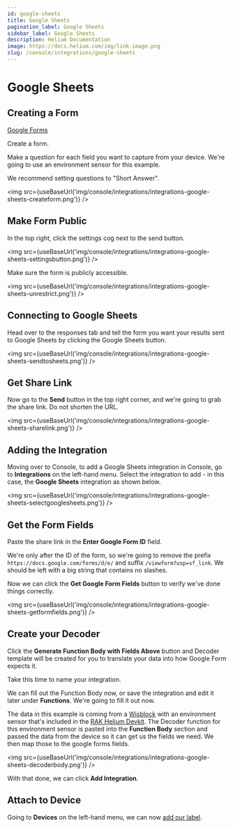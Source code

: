 ```yaml
---
id: google-sheets
title: Google Sheets
pagination_label: Google Sheets
sidebar_label: Google Sheets
description: Helium Documentation
image: https://docs.helium.com/img/link-image.png
slug: /console/integrations/google-sheets
---
```


# Google Sheets


<LegacyContentBanner />

## Creating a Form

[Google Forms](https://forms.google.com)

Create a form.

Make a question for each field you want to capture from your device. We're going to use an
environment sensor for this example.

We recommend setting questions to "Short Answer".

<img src={useBaseUrl('img/console/integrations/integrations-google-sheets-createform.png')} />

## Make Form Public

In the top right, click the settings cog next to the send button.

<img src={useBaseUrl('img/console/integrations/integrations-google-sheets-settingsbutton.png')} />

Make sure the form is publicly accessible.

<img src={useBaseUrl('img/console/integrations/integrations-google-sheets-unrestrict.png')} />

## Connecting to Google Sheets

Head over to the responses tab and tell the form you want your results sent to Google Sheets by
clicking the Google Sheets button.

<img src={useBaseUrl('img/console/integrations/integrations-google-sheets-sendtosheets.png')} />

## Get Share Link

Now go to the **Send** button in the top right corner, and we're going to grab the share link. Do
not shorten the URL.

<img src={useBaseUrl('img/console/integrations/integrations-google-sheets-sharelink.png')} />

## Adding the Integration

Moving over to Console, to add a Google Sheets integration in Console, go to **Integrations** on the
left-hand menu. Select the integration to add - in this case, the **Google Sheets** integration as
shown below.

<img
  src={useBaseUrl('img/console/integrations/integrations-google-sheets-selectgooglesheets.png')}
/>

## Get the Form Fields

Paste the share link in the **Enter Google Form ID** field.

We're only after the ID of the form, so we're going to remove the prefix
`https://docs.google.com/forms/d/e/` and suffix `/viewform?usp=sf_link`. We should be left with a
big string that contains no slashes.

Now we can click the **Get Google Form Fields** button to verify we've done things correctly.

<img src={useBaseUrl('img/console/integrations/integrations-google-sheets-getformfields.png')} />

## Create your Decoder

Click the **Generate Function Body with Fields Above** button and Decoder template will be created
for you to translate your data into how Google Form expects it.

Take this time to name your integration.

We can fill out the Function Body now, or save the integration and edit it later under
**Functions**. We're going to fill it out now.

The data in this example is coming from a
[Wisblock](/network-iot/devices/development/rakwireless/wisblock-4631/) with an environment sensor
that's included in the
[RAK Helium Devkit](https://store.rakwireless.com/collections/helium/products/helium-developer-kit).
The Decoder function for this environment sensor is pasted into the **Function Body** section and
passed the data from the device so it can get us the fields we need. We then map those to the google
forms fields.

<img src={useBaseUrl('img/console/integrations/integrations-google-sheets-decoderbody.png')} />

With that done, we can click **Add Integration**.

## Attach to Device

Going to **Devices** on the left-hand menu, we can now [add our label](../labels).
